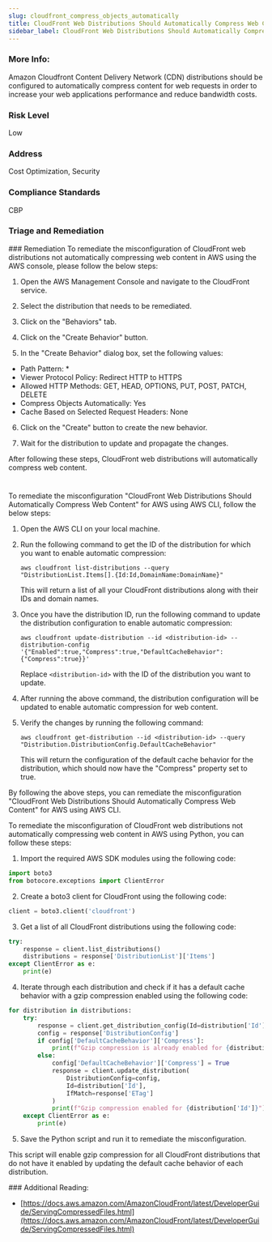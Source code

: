 ```yaml
---
slug: cloudfront_compress_objects_automatically
title: CloudFront Web Distributions Should Automatically Compress Web Content
sidebar_label: CloudFront Web Distributions Should Automatically Compress Web Content
---
```


### More Info:

Amazon Cloudfront Content Delivery Network (CDN) distributions should be configured to automatically compress content for web requests in order to increase your web applications performance and reduce bandwidth costs.

### Risk Level

Low

### Address

Cost Optimization, Security

### Compliance Standards

CBP


### Triage and Remediation
<Tabs>
<Tab title='Remediation'>
### Remediation

<AccordionGroup>
<Accordion title='Using Console' defaultOpen='true'>
To remediate the misconfiguration of CloudFront web distributions not automatically compressing web content in AWS using the AWS console, please follow the below steps:

1. Open the AWS Management Console and navigate to the CloudFront service.

2. Select the distribution that needs to be remediated.

3. Click on the "Behaviors" tab.

4. Click on the "Create Behavior" button.

5. In the "Create Behavior" dialog box, set the following values:

- Path Pattern: *
- Viewer Protocol Policy: Redirect HTTP to HTTPS
- Allowed HTTP Methods: GET, HEAD, OPTIONS, PUT, POST, PATCH, DELETE
- Compress Objects Automatically: Yes
- Cache Based on Selected Request Headers: None

6. Click on the "Create" button to create the new behavior.

7. Wait for the distribution to update and propagate the changes.

After following these steps, CloudFront web distributions will automatically compress web content.

#
</Accordion>

<Accordion title='Using CLI'>
To remediate the misconfiguration "CloudFront Web Distributions Should Automatically Compress Web Content" for AWS using AWS CLI, follow the below steps:

1. Open the AWS CLI on your local machine.

2. Run the following command to get the ID of the distribution for which you want to enable automatic compression:

   ```
   aws cloudfront list-distributions --query "DistributionList.Items[].{Id:Id,DomainName:DomainName}"
   ```

   This will return a list of all your CloudFront distributions along with their IDs and domain names.

3. Once you have the distribution ID, run the following command to update the distribution configuration to enable automatic compression:

   ```
   aws cloudfront update-distribution --id <distribution-id> --distribution-config '{"Enabled":true,"Compress":true,"DefaultCacheBehavior":{"Compress":true}}'
   ```

   Replace `<distribution-id>` with the ID of the distribution you want to update.

4. After running the above command, the distribution configuration will be updated to enable automatic compression for web content.

5. Verify the changes by running the following command:

   ```
   aws cloudfront get-distribution --id <distribution-id> --query "Distribution.DistributionConfig.DefaultCacheBehavior"
   ```

   This will return the configuration of the default cache behavior for the distribution, which should now have the "Compress" property set to true.

By following the above steps, you can remediate the misconfiguration "CloudFront Web Distributions Should Automatically Compress Web Content" for AWS using AWS CLI.
</Accordion>

<Accordion title='Using Python'>
To remediate the misconfiguration of CloudFront web distributions not automatically compressing web content in AWS using Python, you can follow these steps:

1. Import the required AWS SDK modules using the following code:

```python
import boto3
from botocore.exceptions import ClientError
```

2. Create a boto3 client for CloudFront using the following code:

```python
client = boto3.client('cloudfront')
```

3. Get a list of all CloudFront distributions using the following code:

```python
try:
    response = client.list_distributions()
    distributions = response['DistributionList']['Items']
except ClientError as e:
    print(e)
```

4. Iterate through each distribution and check if it has a default cache behavior with a gzip compression enabled using the following code:

```python
for distribution in distributions:
    try:
        response = client.get_distribution_config(Id=distribution['Id'])
        config = response['DistributionConfig']
        if config['DefaultCacheBehavior']['Compress']:
            print(f"Gzip compression is already enabled for {distribution['Id']}")
        else:
            config['DefaultCacheBehavior']['Compress'] = True
            response = client.update_distribution(
                DistributionConfig=config,
                Id=distribution['Id'],
                IfMatch=response['ETag']
            )
            print(f"Gzip compression enabled for {distribution['Id']}")
    except ClientError as e:
        print(e)
```

5. Save the Python script and run it to remediate the misconfiguration.

This script will enable gzip compression for all CloudFront distributions that do not have it enabled by updating the default cache behavior of each distribution.
</Accordion>

</AccordionGroup>
</Tab>
</Tabs>
### Additional Reading:

- [https://docs.aws.amazon.com/AmazonCloudFront/latest/DeveloperGuide/ServingCompressedFiles.html](https://docs.aws.amazon.com/AmazonCloudFront/latest/DeveloperGuide/ServingCompressedFiles.html) 

